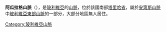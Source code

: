 '''阿瓜拉格山脈'''（{{lang-es|Serranía del Aguaragüe}}），是[[玻利維亞|玻利維亞]]的[[山脈|山脈]]，位於該國南部[[塔里哈省|塔里哈省]]，屬於[[安第斯山脈|安第斯山脈]]中[[玻利維亞東部山脈|玻利維亞東部山脈]]的一部分，大部分地區無人居住。

{{coord|21|23|S|63|36|W|dim:200000_region:BO_type:mountain_source:dewiki|display=title}}

{{Bolivia-geo-stub}}
[[Category:玻利維亞山脈|Category:玻利維亞山脈]]
